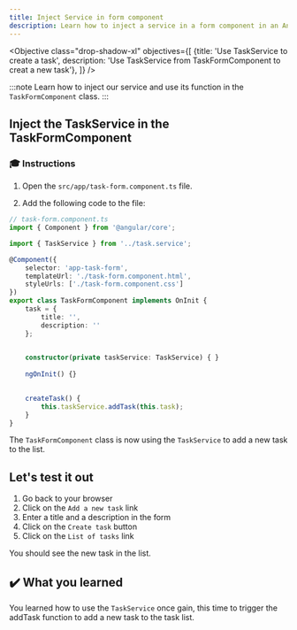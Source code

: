 ```yaml
---
title: Inject Service in form component
description: Learn how to inject a service in a form component in an Angular application.
---
```



<Objective class="drop-shadow-xl" objectives={[
{title: 'Use TaskService to create a task', description: 'Use TaskService from TaskFormComponent to creat a new task'},
]} />

:::note
Learn how to inject our service and use its function in the `TaskFormComponent` class.
:::

## Inject the TaskService in the TaskFormComponent

### 🎓 Instructions

1. Open the `src/app/task-form.component.ts` file.

2. Add the following code to the file:

```typescript ins={"1. import the TaskService": 3-4} ins={"2. Inject the TaskService in the class constructor": 17-18} ins={"3. Call the addTask function from the TaskService": 22-25}
// task-form.component.ts
import { Component } from '@angular/core';

import { TaskService } from '../task.service';

@Component({
    selector: 'app-task-form',
    templateUrl: './task-form.component.html',
    styleUrls: ['./task-form.component.css']
})
export class TaskFormComponent implements OnInit {
    task = {
        title: '',
        description: ''
    };
    

    constructor(private taskService: TaskService) { }
    
    ngOnInit() {}

    
    createTask() {
        this.taskService.addTask(this.task);
    }
}
```

The `TaskFormComponent` class is now using the `TaskService` to add a new task to the list.

## Let's test it out

1. Go back to your browser
2. Click on the `Add a new task` link
3. Enter a title and a description in the form
4. Click on the `Create task` button
5. Click on the `List of tasks` link

You should see the new task in the list.

## ✔️ What you learned

You learned how to use the `TaskService` once gain, this time to trigger the addTask function to add a new task to the task list.

